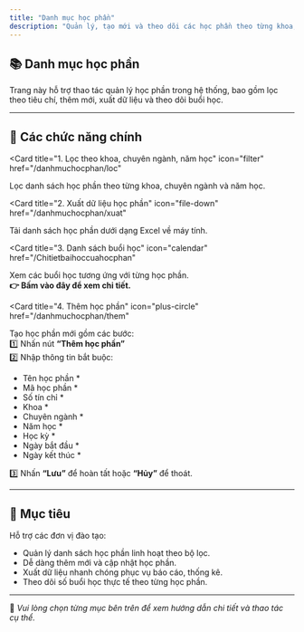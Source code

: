 ```yaml
---
title: "Danh mục học phần"
description: "Quản lý, tạo mới và theo dõi các học phần theo từng khoa, chuyên ngành và năm học trong hệ thống FMedu."
---
```


## 📚 Danh mục học phần

Trang này hỗ trợ thao tác quản lý học phần trong hệ thống, bao gồm lọc theo tiêu chí, thêm mới, xuất dữ liệu và theo dõi buổi học.

---

## 📌 Các chức năng chính

<CardGroup cols="2">

<Card
  title="1. Lọc theo khoa, chuyên ngành, năm học"
  icon="filter"
  href="/danhmuchocphan/loc"
>
  Lọc danh sách học phần theo từng khoa, chuyên ngành và năm học.
</Card>

<Card
  title="2. Xuất dữ liệu học phần"
  icon="file-down"
  href="/danhmuchocphan/xuat"
>
  Tải danh sách học phần dưới dạng Excel về máy tính.
</Card>

<Card
  title="3. Danh sách buổi học"
  icon="calendar"
  href="/Chitietbaihoccuahocphan"
>
  Xem các buổi học tương ứng với từng học phần.
<br />
  <b>👉 Bấm vào đây để xem chi tiết.</b>
</Card>

<Card
  title="4. Thêm học phần"
  icon="plus-circle"
  href="/danhmuchocphan/them"
>
  Tạo học phần mới gồm các bước:
  <br />1️⃣ Nhấn nút <b>“Thêm học phần”</b>
  <br />2️⃣ Nhập thông tin bắt buộc:
  <ul style={{ paddingLeft: "1rem", marginTop: "0.25rem" }}>
    <li>Tên học phần *</li>
    <li>Mã học phần *</li>
    <li>Số tín chỉ *</li>
    <li>Khoa *</li>
    <li>Chuyên ngành *</li>
    <li>Năm học *</li>
    <li>Học kỳ *</li>
    <li>Ngày bắt đầu *</li>
    <li>Ngày kết thúc *</li>
  </ul>
  3️⃣ Nhấn <b>“Lưu”</b> để hoàn tất hoặc <b>“Hủy”</b> để thoát.
</Card>

</CardGroup>

---

## 🎯 Mục tiêu

Hỗ trợ các đơn vị đào tạo:

- Quản lý danh sách học phần linh hoạt theo bộ lọc.
- Dễ dàng thêm mới và cập nhật học phần.
- Xuất dữ liệu nhanh chóng phục vụ báo cáo, thống kê.
- Theo dõi số buổi học thực tế theo từng học phần.

---

📍 *Vui lòng chọn từng mục bên trên để xem hướng dẫn chi tiết và thao tác cụ thể.*
